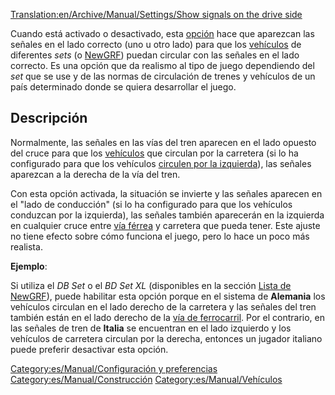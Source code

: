 [[Translation:en/Archive/Manual/Settings/Show signals on the drive side]]
{{es/Traducción|en/Archive/Manual/Settings/Show signals on the drive side|0}}

Cuando está activado o desactivado, esta [[es/Archive/Manual/Settings/Opciones avanzadas|opción]] hace que aparezcan las señales en el lado correcto (uno u otro lado) para que los [[es/Manual/Vehículos|vehículos]] de diferentes ''sets'' (o [[es/Community/NewGRF/Main Page|NewGRF]]) puedan circular con las señales en el lado correcto. Es una opción que da realismo al tipo de juego dependiendo del ''set'' que se use y de las normas de circulación de trenes y vehículos de un país determinado donde se quiera desarrollar el juego. 

== Descripción ==

Normalmente, las señales en las vías del tren aparecen en el lado opuesto del cruce para que los [[es/Manual/Vehículos|vehículos]] que circulan por la carretera (si lo ha configurado para que los vehículos [[en/Manual/Game options window|circulen por la izquierda]]), las señales aparezcan a la derecha de la vía del tren.

Con esta opción activada, la situación se invierte y las señales aparecen en el "lado de conducción" (si lo ha configurado para que los vehículos conduzcan por la izquierda), las señales también aparecerán en la izquierda en cualquier cruce entre [[es/Manual/Base Set/Tipos de ferrocarril|vía férrea]] y carretera que pueda tener. Este ajuste no tiene efecto sobre cómo funciona el juego, pero lo hace un poco más realista. 

'''Ejemplo''':

Si utiliza el ''DB Set'' o el ''BD Set XL'' (disponibles en la sección [[es/Community/NewGRF/Main Page|Lista de NewGRF]]), puede habilitar esta opción porque en el sistema de '''Alemania''' los vehículos circulan en el lado derecho de la carretera y las señales del tren también están en el lado derecho de la [[es/Manual/Base Set/Tipos de ferrocarril|vía de ferrocarril]]. Por el contrario, en las señales de tren de '''Italia''' se encuentran en el lado izquierdo y los vehículos de carretera circulan por la derecha, entonces un jugador italiano puede preferir desactivar esta opción.



[[Category:es/Manual/Configuración y preferencias]]
[[Category:es/Manual/Construcción]]
[[Category:es/Manual/Vehículos]]